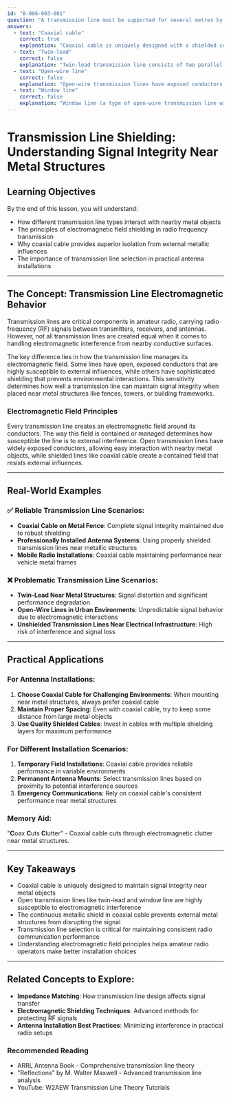 ```yaml
---
id: "B-006-003-001"
question: "A transmission line must be supported for several metres by attaching it to a metal fence. What type of transmission line will NOT be adversely affected by proximity to the fence?"
answers:
  - text: "Coaxial cable"
    correct: true
    explanation: "Coaxial cable is uniquely designed with a shielded construction that prevents external metal objects from interfering with signal transmission. The inner conductor is completely surrounded by a continuous metallic shield (usually braided copper or aluminum), which acts as both a ground and an electromagnetic barrier, making it immune to nearby metal structures that would disrupt other transmission line types."
  - text: "Twin-lead"
    correct: false
    explanation: "Twin-lead transmission line consists of two parallel conductors separated by an insulating spacer. When placed near a metal fence, the electromagnetic field around the twin-lead can be severely distorted, causing impedance changes, signal reflection, and significant signal loss. The open design makes it extremely sensitive to nearby conductive surfaces."
  - text: "Open-wire line"
    correct: false
    explanation: "Open-wire transmission lines have exposed conductors with minimal spacing, making them highly susceptible to electromagnetic interference from nearby metal objects. A metal fence would cause significant signal coupling, impedance variations, and potential signal degradation, rendering the transmission line unreliable for effective signal transmission."
  - text: "Window line"
    correct: false
    explanation: "Window line (a type of open-wire transmission line with plastic windows between conductors) is just as vulnerable to metal object proximity as standard open-wire line. The metal fence would cause significant electromagnetic interactions, leading to signal reflection, impedance changes, and potential signal loss."
---
```


# Transmission Line Shielding: Understanding Signal Integrity Near Metal Structures

## Learning Objectives
By the end of this lesson, you will understand:
- How different transmission line types interact with nearby metal objects
- The principles of electromagnetic field shielding in radio frequency transmission
- Why coaxial cable provides superior isolation from external metallic influences
- The importance of transmission line selection in practical antenna installations

---

## The Concept: Transmission Line Electromagnetic Behavior

Transmission lines are critical components in amateur radio, carrying radio frequency (RF) signals between transmitters, receivers, and antennas. However, not all transmission lines are created equal when it comes to handling electromagnetic interference from nearby conductive surfaces.

The key difference lies in how the transmission line manages its electromagnetic field. Some lines have open, exposed conductors that are highly susceptible to external influences, while others have sophisticated shielding that prevents environmental interactions. This sensitivity determines how well a transmission line can maintain signal integrity when placed near metal structures like fences, towers, or building frameworks.

### Electromagnetic Field Principles

Every transmission line creates an electromagnetic field around its conductors. The way this field is contained or managed determines how susceptible the line is to external interference. Open transmission lines have widely exposed conductors, allowing easy interaction with nearby metal objects, while shielded lines like coaxial cable create a contained field that resists external influences.

---

## Real-World Examples

### ✅ Reliable Transmission Line Scenarios:
- **Coaxial Cable on Metal Fence**: Complete signal integrity maintained due to robust shielding
- **Professionally Installed Antenna Systems**: Using properly shielded transmission lines near metallic structures
- **Mobile Radio Installations**: Coaxial cable maintaining performance near vehicle metal frames

### ❌ Problematic Transmission Line Scenarios:
- **Twin-Lead Near Metal Structures**: Signal distortion and significant performance degradation
- **Open-Wire Lines in Urban Environments**: Unpredictable signal behavior due to electromagnetic interactions
- **Unshielded Transmission Lines Near Electrical Infrastructure**: High risk of interference and signal loss

---

## Practical Applications

### For Antenna Installations:
1. **Choose Coaxial Cable for Challenging Environments**: When mounting near metal structures, always prefer coaxial cable
2. **Maintain Proper Spacing**: Even with coaxial cable, try to keep some distance from large metal objects
3. **Use Quality Shielded Cables**: Invest in cables with multiple shielding layers for maximum performance

### For Different Installation Scenarios:
1. **Temporary Field Installations**: Coaxial cable provides reliable performance in variable environments
2. **Permanent Antenna Mounts**: Select transmission lines based on proximity to potential interference sources
3. **Emergency Communications**: Rely on coaxial cable's consistent performance near metal structures

### Memory Aid:
"**C**oax **C**uts **C**lutter" - Coaxial cable cuts through electromagnetic clutter near metal structures.

---

## Key Takeaways

- Coaxial cable is uniquely designed to maintain signal integrity near metal objects
- Open transmission lines like twin-lead and window line are highly susceptible to electromagnetic interference
- The continuous metallic shield in coaxial cable prevents external metal structures from disrupting the signal
- Transmission line selection is critical for maintaining consistent radio communication performance
- Understanding electromagnetic field principles helps amateur radio operators make better installation choices

---

## Related Concepts to Explore:
- **Impedance Matching**: How transmission line design affects signal transfer
- **Electromagnetic Shielding Techniques**: Advanced methods for protecting RF signals
- **Antenna Installation Best Practices**: Minimizing interference in practical radio setups

### Recommended Reading
- ARRL Antenna Book - Comprehensive transmission line theory
- "Reflections" by M. Walter Maxwell - Advanced transmission line analysis
- YouTube: W2AEW Transmission Line Theory Tutorials